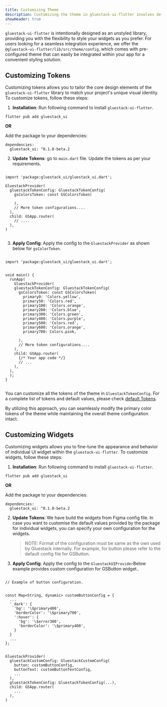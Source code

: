 ```yaml
---
title: Customizing Theme
description: Customizing the theme in gluestack-ui-flutter involves defining a theme configuration and applying it using GluestackProvider, enabling you to style your application's visual elements according to your design preferences.
showHeader: true
---
```



<Meta title="Theme Configuration/Customizing Theme" />

`gluestack-ui-flutter` is intentionally designed as an unstyled library, providing you with the flexibility to style your widgets as you prefer. For users looking for a seamless integration experience, we offer the `@gluestack-ui-flutter/lib/src/theme/config`, which comes with pre-configured theme that can easily be integrated within your app for a convenient styling solution.

## Customizing Tokens

Customizing tokens allows you to tailor the core design elements of the `gluestack-ui-flutter` library to match your project's unique visual identity. To customize tokens, follow these steps:

1. **Installation**: Run following command to install `gluestack-ui-flutter`.

```
flutter pub add gluestack_ui
```

**OR**

Add the package to your dependencies:

```
dependencies:
  gluestack_ui: ^0.1.0-beta.2

```

2. **Update Tokens**: go to `main.dart` file. Update the tokens as per your requirements.

```

import 'package:gluestack_ui/gluestack_ui.dart';

GluestackProvider(
  gluestackTokenConfig: GluestackTokenConfig(
    gsColorsToken: const GSColorsToken(

    ),
    // More token configurations....
  ),
  child: GSApp.router(
    // ....
  ),
)


```

3. **Apply Config**: Apply the config to the `GluestackProvider` as shown below for `gsColorToken`.

```

import 'package:gluestack_ui/gluestack_ui.dart';


void main() {
  runApp(
    GluestackProvider(
    gluestackTokenConfig: GluestackTokenConfig(
      gsColorsToken: const GSColorsToken(
        primary0: 'Colors.yellow',
        primary50: 'Colors.red',
        primary100: 'Colors.orange',
        primary200: 'Colors.blue',
        primary300: 'Colors.green',
        primary400: 'Colors.purple',
        primary500: 'Colors.red',
        primary600: 'Colors.orange',
        primary700: Colors.pink,

      ),
      // More token configurations....
    ),
    child: GSApp.router(
      {/* Your app code */}
      // ...
    ),
  ),
  );
}


```

You can customize all the tokens of the theme in `GluestackTokenConfig`. For a complete list of tokens and default values, please check [default Tokens](https://github.com/gluestack/gluestack-ui-flutter/tree/main/lib/src/token).

By utilizing this approach, you can seamlessly modify the primary color tokens of the theme while maintaining the overall theme configuration intact.

## Customizing Widgets

Customizing widgets allows you to fine-tune the appearance and behavior of individual UI widget within the `gluestack-ui-flutter`. To customize widgets, follow these steps:

1. **Installation**: Run following command to install `gluestack-ui-flutter`.

```
flutter pub add gluestack_ui
```

**OR**

Add the package to your dependencies:

```
dependencies:
  gluestack_ui: ^0.1.0-beta.2

```

2. **Update Tokens**: We have build the widgets from Figma config file. In case you want to customise the default values provided by the package for individual widgets, you can specify your own configuration for the widgets.

   > NOTE: Format of the configuration must be same as the own used by Gluestack internally. For example, for button please refer to the default config file for GSButton.

3. **Apply Config**: Apply the config to the `GluestackUIProvider`Below example provides custom configuration for GSButton widget..

```

// Example of button configuration.


const Map<String, dynamic> customButtonConfig = {
  ...
  '_dark': {
    'bg': '\$primary400',
    'borderColor': '\$primary700',
    ':hover': {
      'bg': '\$error300',
      'borderColor': '\$primary400',
    }
  }
  ...
};


GluestackProvider(
  gluestackCustomConfig: GluestackCustomConfig(
    button: customButtonConfig,
    buttonText: customButtonTextConfig,
    ...
  ),
  gluestackTokenConfig: GluestackTokenConfig(...),
  child: GSApp.router(
    ...
  ),
)


```

